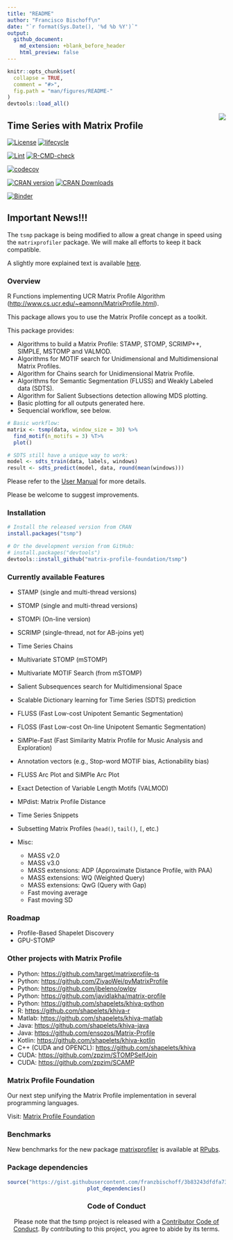 ```yaml
---
title: "README"
author: "Francisco Bischoff\n"
date: "`r format(Sys.Date(), '%d %b %Y')`"
output:
  github_document:
    md_extension: +blank_before_header
    html_preview: false
---
```


<!-- README.md is generated from README.Rmd. Please edit that file -->

```r
knitr::opts_chunk$set(
  collapse = TRUE,
  comment = "#>",
  fig.path = "man/figures/README-"
)
devtools::load_all()
```

<img src="man/figures/logo.png" align="right" style="float:right;"/>

## Time Series with Matrix Profile

<!-- badges: start -->

[![License](https://img.shields.io/badge/License-GPL--3.0-green.svg)](https://choosealicense.com/licenses/gpl-3.0/)
[![lifecycle](https://img.shields.io/badge/lifecycle-stable-green.svg)](https://lifecycle.r-lib.org/articles/stages.html)

[![Lint](https://github.com/matrix-profile-foundation/tsmp/workflows/Lint/badge.svg?branch=main)](https://github.com/jimhester/lintr)
[![R-CMD-check](https://github.com/matrix-profile-foundation/tsmp/workflows/R-CMD-check/badge.svg?branch=main)](https://r-pkgs.org/r-cmd-check.html)

[![codecov](https://codecov.io/gh/matrix-profile-foundation/tsmp/branch/main/graph/badge.svg?token=w7AmbwhNvn)](https://codecov.io/gh/matrix-profile-foundation/tsmp)

[![CRAN version](https://www.r-pkg.org/badges/version/tsmp)](https://cran.r-project.org/package=tsmp)
[![CRAN Downloads](https://cranlogs.r-pkg.org/badges/tsmp)](https://cran.r-project.org/package=tsmp)

[![Binder](https://mybinder.org/badge_logo.svg)](https://mybinder.org/v2/gh/matrix-profile-foundation/tsmp/master)

<!-- badges: end -->

## Important News!!!

The `tsmp` package is being modified to allow a great change in speed using the `matrixprofiler` package.
We will make all efforts to keep it back compatible.

A slightly more explained text is available [here](https://franzbischoff.rbind.io/posts/presenting-matrixprofiler-a-fast-matrix-profile-implementation-in-r/).

### Overview

R Functions implementing UCR Matrix Profile Algorithm (<http://www.cs.ucr.edu/~eamonn/MatrixProfile.html>).

This package allows you to use the Matrix Profile concept as a toolkit.

This package provides:

-   Algorithms to build a Matrix Profile: STAMP, STOMP, SCRIMP++, SIMPLE, MSTOMP and VALMOD.
-   Algorithms for MOTIF search for Unidimensional and Multidimensional Matrix Profiles.
-   Algorithm for Chains search for Unidimensional Matrix Profile.
-   Algorithms for Semantic Segmentation (FLUSS) and Weakly Labeled data (SDTS).
-   Algorithm for Salient Subsections detection allowing MDS plotting.
-   Basic plotting for all outputs generated here.
-   Sequencial workflow, see below.

```r
# Basic workflow:
matrix <- tsmp(data, window_size = 30) %>%
  find_motif(n_motifs = 3) %T>%
  plot()

# SDTS still have a unique way to work:
model <- sdts_train(data, labels, windows)
result <- sdts_predict(model, data, round(mean(windows)))
```

Please refer to the [User Manual](https://matrix-profile-foundation.github.io/tsmp/reference/) for more details.

Please be welcome to suggest improvements.

### Installation

```r
# Install the released version from CRAN
install.packages("tsmp")

# Or the development version from GitHub:
# install.packages("devtools")
devtools::install_github("matrix-profile-foundation/tsmp")
```

### Currently available Features

-   STAMP (single and multi-thread versions)

-   STOMP (single and multi-thread versions)

-   STOMPi (On-line version)

-   SCRIMP (single-thread, not for AB-joins yet)

-   Time Series Chains

-   Multivariate STOMP (mSTOMP)

-   Multivariate MOTIF Search (from mSTOMP)

-   Salient Subsequences search for Multidimensional Space

-   Scalable Dictionary learning for Time Series (SDTS) prediction

-   FLUSS (Fast Low-cost Unipotent Semantic Segmentation)

-   FLOSS (Fast Low-cost On-line Unipotent Semantic Segmentation)

-   SiMPle-Fast (Fast Similarity Matrix Profile for Music Analysis and Exploration)

-   Annotation vectors (e.g., Stop-word MOTIF bias, Actionability bias)

-   FLUSS Arc Plot and SiMPle Arc Plot

-   Exact Detection of Variable Length Motifs (VALMOD)

-   MPdist: Matrix Profile Distance

-   Time Series Snippets

-   Subsetting Matrix Profiles (`head()`, `tail()`, `[`, etc.)

-   Misc:

    -   MASS v2.0
    -   MASS v3.0
    -   MASS extensions: ADP (Approximate Distance Profile, with PAA)
    -   MASS extensions: WQ (Weighted Query)
    -   MASS extensions: QwG (Query with Gap)
    -   Fast moving average
    -   Fast moving SD

### Roadmap

-   Profile-Based Shapelet Discovery
-   GPU-STOMP

### Other projects with Matrix Profile

-   Python: <https://github.com/target/matrixprofile-ts>
-   Python: <https://github.com/ZiyaoWei/pyMatrixProfile>
-   Python: <https://github.com/jbeleno/owlpy>
-   Python: <https://github.com/javidlakha/matrix-profile>
-   Python: <https://github.com/shapelets/khiva-python>
-   R: <https://github.com/shapelets/khiva-r>
-   Matlab: <https://github.com/shapelets/khiva-matlab>
-   Java: <https://github.com/shapelets/khiva-java>
-   Java: <https://github.com/ensozos/Matrix-Profile>
-   Kotlin: <https://github.com/shapelets/khiva-kotlin>
-   C++ (CUDA and OPENCL): <https://github.com/shapelets/khiva>
-   CUDA: <https://github.com/zpzim/STOMPSelfJoin>
-   CUDA: <https://github.com/zpzim/SCAMP>

### Matrix Profile Foundation

Our next step unifying the Matrix Profile implementation in several programming languages.

Visit: [Matrix Profile Foundation](https://matrixprofile.org)


### Benchmarks

New benchmarks for the new package [matrixprofiler](https://CRAN.R-project.org/package=matrixprofiler)
is available at [RPubs](https://rpubs.com/franzbischoff/matrixprofiler).

### Package dependencies

<center>

```r
source("https://gist.githubusercontent.com/franzbischoff/3b83243dfdfa73e459935112f3f783e3/raw/239548243f984843b3a87d8cc82f99395a8ed26e/plot_dependencies.R")
plot_dependencies()
```

### Code of Conduct

Please note that the tsmp project is released with a [Contributor Code of Conduct](https://contributor-covenant.org/version/2/0/CODE_OF_CONDUCT.html).
By contributing to this project, you agree to abide by its terms.
